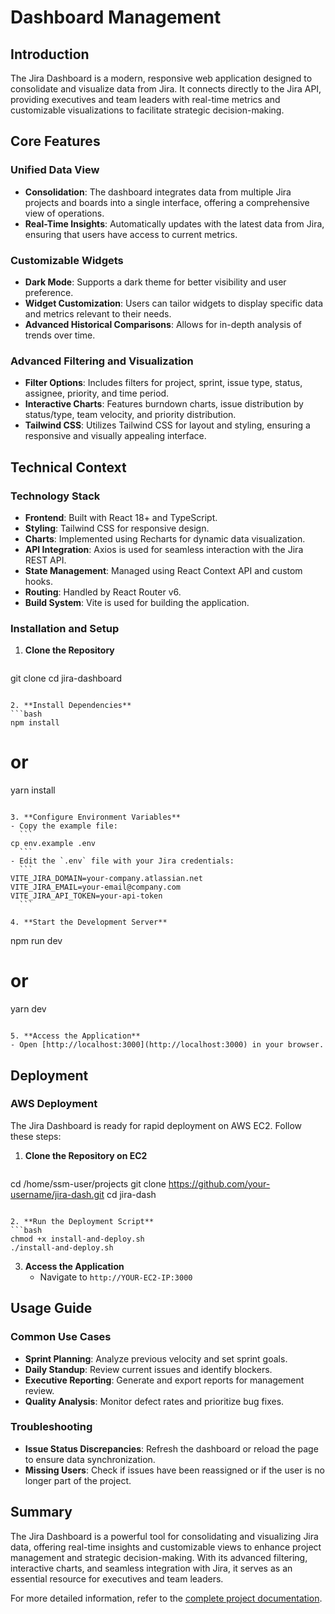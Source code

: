 # Dashboard Management

## Introduction

The Jira Dashboard is a modern, responsive web application designed to consolidate and visualize data from Jira. It connects directly to the Jira API, providing executives and team leaders with real-time metrics and customizable visualizations to facilitate strategic decision-making.

## Core Features

### Unified Data View

- **Consolidation**: The dashboard integrates data from multiple Jira projects and boards into a single interface, offering a comprehensive view of operations.
- **Real-Time Insights**: Automatically updates with the latest data from Jira, ensuring that users have access to current metrics.

### Customizable Widgets

- **Dark Mode**: Supports a dark theme for better visibility and user preference.
- **Widget Customization**: Users can tailor widgets to display specific data and metrics relevant to their needs.
- **Advanced Historical Comparisons**: Allows for in-depth analysis of trends over time.

### Advanced Filtering and Visualization

- **Filter Options**: Includes filters for project, sprint, issue type, status, assignee, priority, and time period.
- **Interactive Charts**: Features burndown charts, issue distribution by status/type, team velocity, and priority distribution.
- **Tailwind CSS**: Utilizes Tailwind CSS for layout and styling, ensuring a responsive and visually appealing interface.

## Technical Context

### Technology Stack

- **Frontend**: Built with React 18+ and TypeScript.
- **Styling**: Tailwind CSS for responsive design.
- **Charts**: Implemented using Recharts for dynamic data visualization.
- **API Integration**: Axios is used for seamless interaction with the Jira REST API.
- **State Management**: Managed using React Context API and custom hooks.
- **Routing**: Handled by React Router v6.
- **Build System**: Vite is used for building the application.

### Installation and Setup

1. **Clone the Repository**
   ```bash
git clone <repository-url>
cd jira-dashboard
   ```

2. **Install Dependencies**
   ```bash
npm install
```

# or
yarn install
   ```

3. **Configure Environment Variables**
   - Copy the example file:
     ```
cp env.example .env
     ```
   - Edit the `.env` file with your Jira credentials:
     ```
VITE_JIRA_DOMAIN=your-company.atlassian.net
VITE_JIRA_EMAIL=your-email@company.com
VITE_JIRA_API_TOKEN=your-api-token
     ```

4. **Start the Development Server**
   ```
npm run dev

# or
yarn dev
   ```

5. **Access the Application**
   - Open [http://localhost:3000](http://localhost:3000) in your browser.

```

## Deployment

### AWS Deployment

The Jira Dashboard is ready for rapid deployment on AWS EC2. Follow these steps:

1. **Clone the Repository on EC2**
   ```bash
cd /home/ssm-user/projects
git clone https://github.com/your-username/jira-dash.git
cd jira-dash
   ```

2. **Run the Deployment Script**
   ```bash
chmod +x install-and-deploy.sh
./install-and-deploy.sh
   ```

3. **Access the Application**
   - Navigate to `http://YOUR-EC2-IP:3000`

## Usage Guide

### Common Use Cases

- **Sprint Planning**: Analyze previous velocity and set sprint goals.
- **Daily Standup**: Review current issues and identify blockers.
- **Executive Reporting**: Generate and export reports for management review.
- **Quality Analysis**: Monitor defect rates and prioritize bug fixes.

### Troubleshooting

- **Issue Status Discrepancies**: Refresh the dashboard or reload the page to ensure data synchronization.
- **Missing Users**: Check if issues have been reassigned or if the user is no longer part of the project.

## Summary

The Jira Dashboard is a powerful tool for consolidating and visualizing Jira data, offering real-time insights and customizable views to enhance project management and strategic decision-making. With its advanced filtering, interactive charts, and seamless integration with Jira, it serves as an essential resource for executives and team leaders.

For more detailed information, refer to the [complete project documentation](https://gitdocai-data/organization/org-3b5b9a00-5655-4c1f-96df-503f2619fb1c/repositories/jira-dash/README.md).
